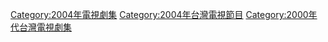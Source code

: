 {{cat year nav | year = 2004 | cat = 台灣電視劇集 | article = 臺灣電視劇 }}
[[Category:2004年電視劇集|Category:2004年電視劇集]]
[[Category:2004年台灣電視節目|Category:2004年台灣電視節目]]
[[Category:2000年代台灣電視劇集|Category:2000年代台灣電視劇集]]